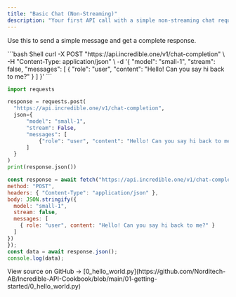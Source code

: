 ```yaml
---
title: "Basic Chat (Non-Streaming)"
description: "Your first API call with a simple non-streaming chat request"
---
```


Use this to send a simple message and get a complete response.

<CodeGroup>
  ```bash Shell
curl -X POST "https://api.incredible.one/v1/chat-completion" \
  -H "Content-Type: application/json" \
  -d '{
    "model": "small-1",
    "stream": false,
    "messages": [
      { "role": "user", "content": "Hello! Can you say hi back to me?" }
    ]
  }'
  ```

  ```python Python
import requests

response = requests.post(
    "https://api.incredible.one/v1/chat-completion",
    json={
        "model": "small-1",
        "stream": False,
        "messages": [
            {"role": "user", "content": "Hello! Can you say hi back to me?"}
        ]
    }
)
print(response.json())
  ```

  ```javascript JavaScript
const response = await fetch("https://api.incredible.one/v1/chat-completion", {
  method: "POST",
  headers: { "Content-Type": "application/json" },
  body: JSON.stringify({
    model: "small-1",
    stream: false,
    messages: [
      { role: "user", content: "Hello! Can you say hi back to me?" }
    ]
  })
});
const data = await response.json();
console.log(data);
  ```
</CodeGroup>

<Note>
View source on GitHub → [0_hello_world.py](https://github.com/Norditech-AB/Incredible-API-Cookbook/blob/main/01-getting-started/0_hello_world.py)
</Note>

